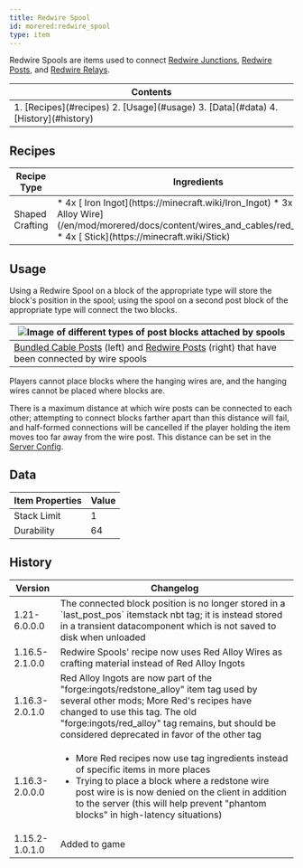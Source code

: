 ```yaml
---
title: Redwire Spool
id: morered:redwire_spool
type: item
---
```


Redwire Spools are items used to connect [Redwire Junctions](/en/mod/morered/docs/content/wires_and_cables/redwire_junction),
[Redwire Posts](/en/mod/morered/docs/content/wires_and_cables/redwire_post),
and [Redwire Relays](/en/mod/morered/docs/content/wires_and_cables/redwire_relay).

<table>
	<thead><tr><th>Contents</th></tr></thead>
	<tbody><tr><td>
		1. [Recipes](#recipes)
		2. [Usage](#usage)
		3. [Data](#data)
		4. [History](#history)
	</td></tr></tbody>
</table>

## Recipes
<table>
	<thead>
		<tr>
			<th>Recipe Type</th>
			<th>Ingredients</th>
			<th>Output</th>
			<th>Example</th>
		</tr>
	</thead>
	<tbody>
		<tr>
			<td>Shaped Crafting</td>
			<td style={{width: '30%'}}>
				* 4x [<ModAsset width={32} height={32} location='iron_ingot'/> Iron Ingot](https://minecraft.wiki/Iron_Ingot)
				* 3x [<ModAsset width={32} height={32} location='morered:red_alloy_wire'/> Red Alloy Wire](/en/mod/morered/docs/content/wires_and_cables/red_alloy_wire)
				* 4x [<ModAsset width={32} height={32} location='stick'/> Stick](https://minecraft.wiki/Stick)
			</td>
			<td>
				* 1x Redwire Spool
			</td>
			<td>
				![Shaped Crafting Recipe for Redwire Spool](https://commoble.s3.us-east-1.amazonaws.com/images/morered/recipes/redwire_spool_recipe.png)
			</td>
		</tr>
	</tbody>
</table>

## Usage

Using a Redwire Spool on a block of the appropriate type will store the block's position in the spool;
using the spool on a second post block of the appropriate type will connect the two blocks.

| ![Image of different types of post blocks attached by spools](https://www.commoble.net/images/morered/posts_attached_by_spools.png)
| ---
| [Bundled Cable Posts](/en/mod/morered/docs/content/wires_and_cables/cable_junction) (left) and [Redwire Posts](/en/mod/morered/docs/content/wires_and_cables/redwire_post) (right) that have been connected by wire spools

Players cannot place blocks where the hanging wires are, and the hanging wires cannot be placed where blocks are.

There is a maximum distance at which wire posts can be connected to each other;
attempting to connect blocks farther apart than this distance will fail,
and half-formed connections will be cancelled if the player holding the item moves too far away from the wire post.
This distance can be set in the [Server Config](/en/mod/morered/docs/configuration/server_config).

## Data

| Item Properties | Value
| --- | -
| Stack Limit | 1
| Durability | 64

## History
<table>
	<thead><tr><th>Version</th><th>Changelog</th></tr></thead>
	<tbody>
		<tr><td>1.21-6.0.0.0</td><td>The connected block position is no longer stored in a `last_post_pos` itemstack nbt tag; it is instead stored in a transient datacomponent which is not saved to disk when unloaded</td></tr>
		<tr><td>1.16.5-2.1.0.0</td><td>Redwire Spools' recipe now uses Red Alloy Wires as crafting material instead of Red Alloy Ingots</td></tr>
		<tr><td>1.16.3-2.0.1.0</td><td>Red Alloy Ingots are now part of the "forge:ingots/redstone_alloy" item tag used by several other mods; More Red's recipes have changed to use this tag. The old "forge:ingots/red_alloy" tag remains, but should be considered deprecated in favor of the other tag</td></tr>
		<tr>
			<td>1.16.3-2.0.0.0 </td>
			<td>
				<ul>
					<li>More Red recipes now use tag ingredients instead of specific items in more places</li>
					<li>Trying to place a block where a redstone wire post wire is is now denied on the client in addition to the server (this will help prevent "phantom blocks" in high-latency situations)</li>
				</ul>
			</td>
		</tr>
		<tr><td>1.15.2-1.0.1.0</td><td>Added to game</td></tr>
	</tbody>
</table>
